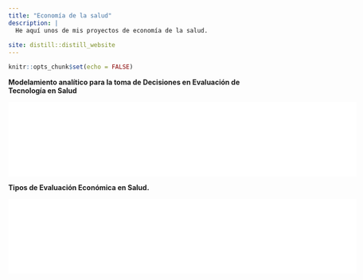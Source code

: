 ---
title: "Economía de la salud"
description: |
  He aquí unos de mis proyectos de economía de la salud.
    
site: distill::distill_website
---
```{r setup, include=FALSE}
knitr::opts_chunk$set(echo = FALSE)


```

**Modelamiento analítico para la toma de Decisiones en Evaluación de Tecnología en Salud**

![](modelosanaliticos.pdf){width=700}

**Tipos de Evaluación Económica en Salud.**

![](evaleconsalud.pdf){width=700}







